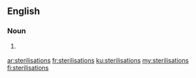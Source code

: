 ==English==

===Noun===
{{head|en|noun plural form}}

# {{context|British|lang=en}} {{plural of|sterilisation|lang=en}}

[[ar:sterilisations]]
[[fr:sterilisations]]
[[ku:sterilisations]]
[[my:sterilisations]]
[[fi:sterilisations]]